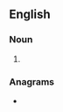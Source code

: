 ==English==

===Noun===
{{head|en|noun plural form}}

# {{plural of|annoyer|lang=en}}

===Anagrams===
* {{anagrams|en|Ronaynes}}